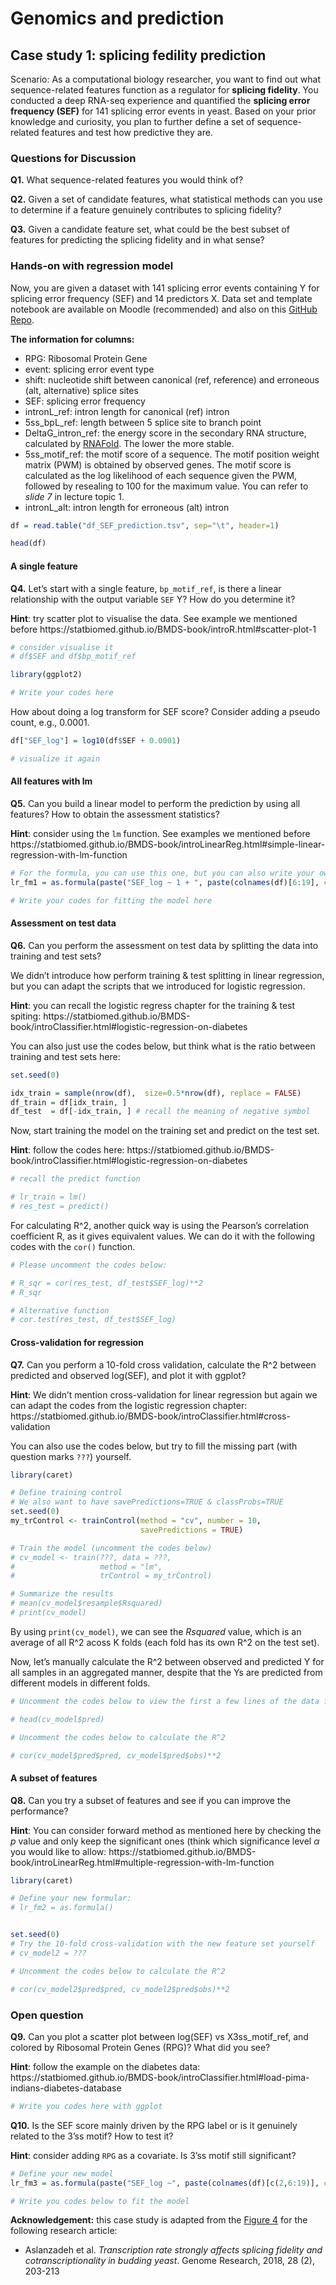 
# Genomics and prediction { #genomics-regression }

## Case study 1: splicing fedility prediction { #genomics-case1 }

Scenario: As a computational biology researcher, you want to find out what sequence-related features function as a regulator for **splicing fidelity**. You conducted a deep RNA-seq experience and quantified the **splicing error frequency (SEF)** for 141 splicing error events in yeast. Based on your prior knowledge and curiosity, you plan to further define a set of sequence-related features and test how predictive they are.

### Questions for Discussion

**Q1.** What sequence-related features you would think of?

**Q2.** Given a set of candidate features, what statistical methods can you use to determine if a feature genuinely contributes to splicing fidelity?

**Q3.** Given a candidate feature set, what could be the best subset of features for predicting the splicing fidelity and in what sense?



### Hands-on with regression model
Now, you are given a dataset with 141 splicing error events containing Y for splicing error frequency (SEF) and 14 predictors X. Data set and template notebook are available on Moodle (recommended) and also on this 
[GitHub Repo](https://github.com/StatBiomed/BMDS-book/blob/main/notebooks/module1-genomics/df_SEF_prediction.tsv).

**The information for columns:**

* RPG: Ribosomal Protein Gene
* event: splicing error event type
* shift: nucleotide shift between canonical (ref, reference) and erroneous (alt, alternative) splice sites
* SEF: splicing error frequency
* intronL_ref: intron length for canonical (ref) intron
* 5ss_bpL_ref: length between 5 splice site to branch point
* DeltaG_intron_ref: the energy score in the secondary RNA structure, calculated by [RNAFold](http://rna.tbi.univie.ac.at/cgi-bin/RNAWebSuite/RNAfold.cgi). The lower the more stable.
* 5ss_motif_ref: the motif score of a sequence. The motif position weight matrix (PWM) is obtained by observed genes. The motif score is calculated as the log likelihood of each sequence given the PWM, followed by resealing to 100 for the maximum value. You can refer to *slide 7* in lecture topic 1.
* intronL_alt: intron length for erroneous (alt) intron


```r
df = read.table("df_SEF_prediction.tsv", sep="\t", header=1)

head(df)
```

#### A single feature
**Q4.** Let’s start with a single feature, `bp_motif_ref`, is there a linear relationship with the output variable `SEF` Y? How do you determine it? 

**Hint**: try scatter plot to visualise the data. See example we mentioned before
https://statbiomed.github.io/BMDS-book/introR.html#scatter-plot-1

```r
# consider visualise it
# df$SEF and df$bp_motif_ref

library(ggplot2)

# Write your codes here

```


How about doing a log transform for SEF score? Consider adding a pseudo count, e.g., 0.0001.
```r
df["SEF_log"] = log10(df$SEF + 0.0001)

# visualize it again


```


#### All features with lm
**Q5.** Can you build a linear model to perform the prediction by using all features? How to obtain the assessment statistics?

**Hint**: consider using the `lm` function. See examples we mentioned before
https://statbiomed.github.io/BMDS-book/introLinearReg.html#simple-linear-regression-with-lm-function

```r
# For the formula, you can use this one, but you can also write your own:
lr_fm1 = as.formula(paste("SEF_log ~ 1 + ", paste(colnames(df)[6:19], collapse=" + ")))

# Write your codes for fitting the model here

```


#### Assessment on test data
**Q6.** Can you perform the assessment on test data by splitting the data into training and test sets?

We didn't introduce how perform training & test splitting in linear regression, but you can adapt the scripts that we introduced for logistic regression.

**Hint**: you can recall the logistic regress chapter for the training & test spiting: https://statbiomed.github.io/BMDS-book/introClassifier.html#logistic-regression-on-diabetes

You can also just use the codes below, but think what is the ratio between training and test sets here:

```r
set.seed(0)

idx_train = sample(nrow(df),  size=0.5*nrow(df), replace = FALSE)
df_train = df[idx_train, ]
df_test  = df[-idx_train, ] # recall the meaning of negative symbol
```

Now, start training the model on the training set and predict on the test set.

**Hint**: follow the codes here: https://statbiomed.github.io/BMDS-book/introClassifier.html#logistic-regression-on-diabetes
```r
# recall the predict function

# lr_train = lm()
# res_test = predict()


```

For calculating R^2, another quick way is using the Pearson's correlation coefficient R, as it gives equivalent values. We can do it with the following codes with the `cor()` function.

```r
# Please uncomment the codes below:

# R_sqr = cor(res_test, df_test$SEF_log)**2
# R_sqr

# Alternative function
# cor.test(res_test, df_test$SEF_log)
```


#### Cross-validation for regression
**Q7.** Can you perform a 10-fold cross validation, calculate the R^2 between predicted and observed log(SEF), and plot it with ggplot?

**Hint**: We didn't mention cross-validation for linear regression but again we can adapt the codes from the logistic regression chapter:
https://statbiomed.github.io/BMDS-book/introClassifier.html#cross-validation

You can also use the codes below, but try to fill the missing part (with question marks `???`) yourself.
```r
library(caret)

# Define training control
# We also want to have savePredictions=TRUE & classProbs=TRUE
set.seed(0) 
my_trControl <- trainControl(method = "cv", number = 10, 
                             savePredictions = TRUE)

# Train the model (uncomment the codes below)
# cv_model <- train(???, data = ???, 
#                   method = "lm",
#                   trControl = my_trControl)

# Summarize the results
# mean(cv_model$resample$Rsquared)
# print(cv_model)

```

By using `print(cv_model)`, we can see the *Rsquared* value, which is an average of all R^2 acoss K folds (each fold has its own R^2 on the test set).

Now, let's manually calculate the R^2 between observed and predicted Y for all samples in an aggregated manner, despite that the Ys are predicted from different models in different folds. 

```r
# Uncomment the codes below to view the first a few lines of the data frame

# head(cv_model$pred)
```

```r
# Uncomment the codes below to calculate the R^2

# cor(cv_model$pred$pred, cv_model$pred$obs)**2
```

#### A subset of features
**Q8.** Can you try a subset of features and see if you can improve the performance?

**Hint**: You can consider forward method as mentioned here by checking the $p$ value and only keep the significant ones (think which significance level $\alpha$ you would like to allow:
https://statbiomed.github.io/BMDS-book/introLinearReg.html#multiple-regression-with-lm-function

```r
library(caret)

# Define your new formular:
# lr_fm2 = as.formula()


set.seed(0)
# Try the 10-fold cross-validation with the new feature set yourself
# cv_model2 = ???

```

```r
# Uncomment the codes below to calculate the R^2

# cor(cv_model2$pred$pred, cv_model2$pred$obs)**2
```



### Open question

**Q9.** Can you plot a scatter plot between log(SEF) vs X3ss_motif_ref, and colored by Ribosomal Protein Genes (RPG)? What did you see?

**Hint**: follow the example on the diabetes data:
https://statbiomed.github.io/BMDS-book/introClassifier.html#load-pima-indians-diabetes-database
```r
# Write you codes here with ggplot

```

**Q10.** Is the SEF score mainly driven by the RPG label or is it genuinely related to the 3’ss motif? How to test it?

**Hint**: consider adding `RPG` as a covariate. Is 3'ss motif still significant?

```r
# Define your new model
lr_fm3 = as.formula(paste("SEF_log ~", paste(colnames(df)[c(2,6:19)], collapse=" + ")))

# Write you codes below to fit the model

```


**Acknowledgement:** this case study is adapted from the 
[Figure 4](https://genome.cshlp.org/content/28/2/203/F4.expansion.html) for the following research article:

* Aslanzadeh et al. *Transcription rate strongly affects splicing fidelity and cotranscriptionality in budding yeast*. Genome Research, 2018, 28 (2), 203-213

